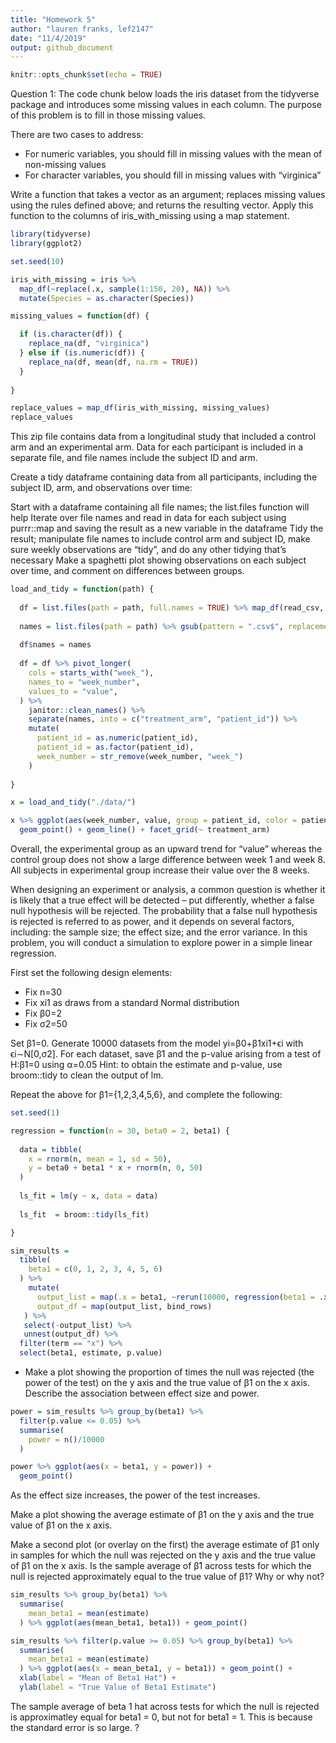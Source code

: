 ```yaml
---
title: "Homework 5"
author: "lauren franks, lef2147"
date: "11/4/2019"
output: github_document
---
```


```r
knitr::opts_chunk$set(echo = TRUE)
```


Question 1:
The code chunk below loads the iris dataset from the tidyverse package and introduces some missing values in each column. The purpose of this problem is to fill in those missing values.

There are two cases to address:

 - For numeric variables, you should fill in missing values with the mean of non-missing values
 - For character variables, you should fill in missing values with "virginica"

Write a function that takes a vector as an argument; replaces missing values using the rules defined above; and returns the resulting vector. Apply this function to the columns of iris_with_missing using a map statement.
```r
library(tidyverse)
library(ggplot2)

set.seed(10)

iris_with_missing = iris %>% 
  map_df(~replace(.x, sample(1:150, 20), NA)) %>%
  mutate(Species = as.character(Species))
```


```r
missing_values = function(df) {

  if (is.character(df)) {
    replace_na(df, "virginica")
  } else if (is.numeric(df)) {
    replace_na(df, mean(df, na.rm = TRUE))
  }
  
}

replace_values = map_df(iris_with_missing, missing_values)
replace_values
```


This zip file contains data from a longitudinal study that included a control arm and an experimental arm. Data for each participant is included in a separate file, and file names include the subject ID and arm.

Create a tidy dataframe containing data from all participants, including the subject ID, arm, and observations over time:

Start with a dataframe containing all file names; the list.files function will help
Iterate over file names and read in data for each subject using purrr::map and saving the result as a new variable in the dataframe
Tidy the result; manipulate file names to include control arm and subject ID, make sure weekly observations are “tidy”, and do any other tidying that’s necessary
Make a spaghetti plot showing observations on each subject over time, and comment on differences between groups.
```r
load_and_tidy = function(path) {
  
  df = list.files(path = path, full.names = TRUE) %>% map_df(read_csv, col_names = TRUE)
  
  names = list.files(path = path) %>% gsub(pattern = ".csv$", replacement = "")
  
  df$names = names
  
  df = df %>% pivot_longer(
    cols = starts_with("week_"),
    names_to = "week_number",
    values_to = "value",
  ) %>% 
    janitor::clean_names() %>% 
    separate(names, into = c("treatment_arm", "patient_id")) %>% 
    mutate(
      patient_id = as.numeric(patient_id),
      patient_id = as.factor(patient_id),
      week_number = str_remove(week_number, "week_")
    )
  
}

x = load_and_tidy("./data/")

x %>% ggplot(aes(week_number, value, group = patient_id, color = patient_id)) +
  geom_point() + geom_line() + facet_grid(~ treatment_arm)

```

Overall, the experimental group as an upward trend for "value" whereas the control group does not show a large difference between week 1 and week 8. All subjects in experimental group increase their value over the 8 weeks.


When designing an experiment or analysis, a common question is whether it is likely that a true effect will be detected – put differently, whether a false null hypothesis will be rejected. The probability that a false null hypothesis is rejected is referred to as power, and it depends on several factors, including: the sample size; the effect size; and the error variance. In this problem, you will conduct a simulation to explore power in a simple linear regression.

First set the following design elements:

 - Fix n=30
 - Fix xi1 as draws from a standard Normal distribution
 - Fix β0=2
 - Fix σ2=50
 
Set β1=0. Generate 10000 datasets from the model yi=β0+β1xi1+ϵi  with ϵi∼N[0,σ2]. For each dataset, save β̂1 and the p-value arising from a test of H:β1=0 using α=0.05
Hint: to obtain the estimate and p-value, use broom::tidy to clean the output of lm.

Repeat the above for β1={1,2,3,4,5,6}, and complete the following:
```r
set.seed(1)

regression = function(n = 30, beta0 = 2, beta1) {
  
  data = tibble(
    x = rnorm(n, mean = 1, sd = 50),
    y = beta0 + beta1 * x + rnorm(n, 0, 50)
  )
  
  ls_fit = lm(y ~ x, data = data)
  
  ls_fit  = broom::tidy(ls_fit)

}

```


```r
sim_results = 
  tibble(
    beta1 = c(0, 1, 2, 3, 4, 5, 6)
  ) %>% 
    mutate(
      output_list = map(.x = beta1, ~rerun(10000, regression(beta1 = .x))),
      output_df = map(output_list, bind_rows)
   ) %>% 
   select(-output_list) %>% 
   unnest(output_df) %>% 
  filter(term == "x") %>% 
  select(beta1, estimate, p.value)
```


 - Make a plot showing the proportion of times the null was rejected (the power of the test) on the y axis and the true value of β1 on the x axis. Describe the association between effect size and power.
```r
power = sim_results %>% group_by(beta1) %>% 
  filter(p.value <= 0.05) %>% 
  summarise(
    power = n()/10000
  )

power %>% ggplot(aes(x = beta1, y = power)) +
  geom_point() 
```

As the effect size increases, the power of the test increases. 

Make a plot showing the average estimate of β̂1 on the y axis and the true value of β1 on the x axis.

Make a second plot (or overlay on the first) the average estimate of β̂1 only in samples for which the null was rejected on the y axis and the true value of β1 on the x axis. Is the sample average of β̂1 across tests for which the null is rejected approximately equal to the true value of β1? Why or why not?
```r
sim_results %>% group_by(beta1) %>% 
  summarise(
    mean_beta1 = mean(estimate)
  ) %>% ggplot(aes(mean_beta1, beta1)) + geom_point()

sim_results %>% filter(p.value >= 0.05) %>% group_by(beta1) %>% 
  summarise(
    mean_beta1 = mean(estimate)
  ) %>% ggplot(aes(x = mean_beta1, y = beta1)) + geom_point() +
  xlab(label = "Mean of Beta1 Hat") + 
  ylab(label = "True Value of Beta1 Estimate")
```

The sample average of beta 1 hat across tests for which the null is rejected is approximatley equal for beta1 = 0, but not for beta1 = 1. This is because the standard error is so large. ?




